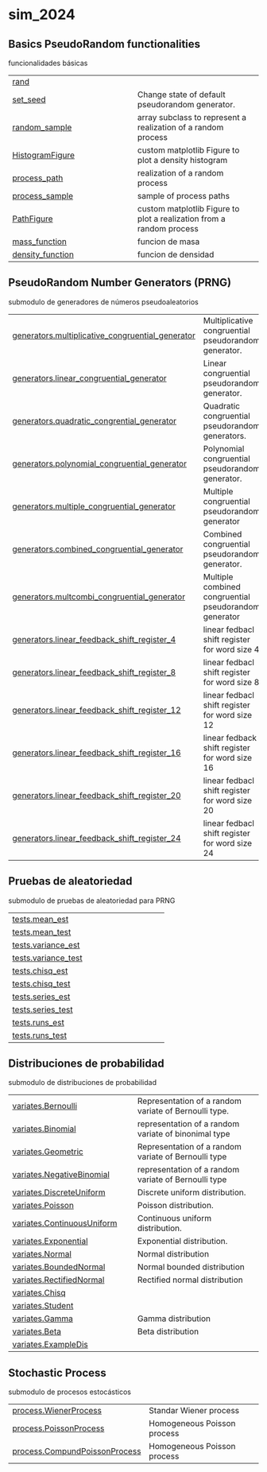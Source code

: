 # sim_2024 {.doc .doc-index}

## Basics PseudoRandom functionalities

funcionalidades básicas

| | |
| --- | --- |
| [rand](rand.qmd#sim_2024.rand) |  |
| [set_seed](set_seed.qmd#sim_2024.set_seed) | Change state of default pseudorandom generator. |
| [random_sample](random_sample.qmd#sim_2024.random_sample) | array subclass to represent a realization of a random process |
| [HistogramFigure](HistogramFigure.qmd#sim_2024.HistogramFigure) | custom matplotlib Figure to plot a density histogram |
| [process_path](process_path.qmd#sim_2024.process_path) | realization of a random process |
| [process_sample](process_sample.qmd#sim_2024.process_sample) | sample of process paths |
| [PathFigure](PathFigure.qmd#sim_2024.PathFigure) | custom matplotlib Figure to plot a realization from a random process |
| [mass_function](mass_function.qmd#sim_2024.mass_function) | funcion de masa |
| [density_function](density_function.qmd#sim_2024.density_function) | funcion de densidad |

## PseudoRandom Number Generators (PRNG)

submodulo de generadores de números pseudoaleatorios

| | |
| --- | --- |
| [generators.multiplicative_congruential_generator](generators.multiplicative_congruential_generator.qmd#sim_2024.generators.multiplicative_congruential_generator) | Multiplicative congruential  pseudorandom generator. |
| [generators.linear_congruential_generator](generators.linear_congruential_generator.qmd#sim_2024.generators.linear_congruential_generator) | Linear congruential pseudorandom generator. |
| [generators.quadratic_congrential_generator](generators.quadratic_congrential_generator.qmd#sim_2024.generators.quadratic_congrential_generator) | Quadratic congruential pseudorandom generators. |
| [generators.polynomial_congruential_generator](generators.polynomial_congruential_generator.qmd#sim_2024.generators.polynomial_congruential_generator) | Polynomial congruential pseudorandom generator. |
| [generators.multiple_congruential_generator](generators.multiple_congruential_generator.qmd#sim_2024.generators.multiple_congruential_generator) | Multiple congruential pseudorandom generator |
| [generators.combined_congruential_generator](generators.combined_congruential_generator.qmd#sim_2024.generators.combined_congruential_generator) | Combined congruential pseudorandom generator. |
| [generators.multcombi_congruential_generator](generators.multcombi_congruential_generator.qmd#sim_2024.generators.multcombi_congruential_generator) | Multiple combined congruential pseudorandom generator |
| [generators.linear_feedback_shift_register_4](generators.linear_feedback_shift_register_4.qmd#sim_2024.generators.linear_feedback_shift_register_4) | linear fedbacl shift register for word size 4 |
| [generators.linear_feedback_shift_register_8](generators.linear_feedback_shift_register_8.qmd#sim_2024.generators.linear_feedback_shift_register_8) | linear fedbacl shift register for word size 8 |
| [generators.linear_feedback_shift_register_12](generators.linear_feedback_shift_register_12.qmd#sim_2024.generators.linear_feedback_shift_register_12) | linear fedbacl shift register for word size 12 |
| [generators.linear_feedback_shift_register_16](generators.linear_feedback_shift_register_16.qmd#sim_2024.generators.linear_feedback_shift_register_16) | linear fedback shift register for word size 16 |
| [generators.linear_feedback_shift_register_20](generators.linear_feedback_shift_register_20.qmd#sim_2024.generators.linear_feedback_shift_register_20) | linear fedbacl shift register for word size 20 |
| [generators.linear_feedback_shift_register_24](generators.linear_feedback_shift_register_24.qmd#sim_2024.generators.linear_feedback_shift_register_24) | linear fedbacl shift register for word size 24 |

## Pruebas de aleatoriedad

submodulo de pruebas de aleatoriedad para PRNG

| | |
| --- | --- |
| [tests.mean_est](tests.mean_est.qmd#sim_2024.tests.mean_est) |  |
| [tests.mean_test](tests.mean_test.qmd#sim_2024.tests.mean_test) |  |
| [tests.variance_est](tests.variance_est.qmd#sim_2024.tests.variance_est) |  |
| [tests.variance_test](tests.variance_test.qmd#sim_2024.tests.variance_test) |  |
| [tests.chisq_est](tests.chisq_est.qmd#sim_2024.tests.chisq_est) |  |
| [tests.chisq_test](tests.chisq_test.qmd#sim_2024.tests.chisq_test) |  |
| [tests.series_est](tests.series_est.qmd#sim_2024.tests.series_est) |  |
| [tests.series_test](tests.series_test.qmd#sim_2024.tests.series_test) |  |
| [tests.runs_est](tests.runs_est.qmd#sim_2024.tests.runs_est) |  |
| [tests.runs_test](tests.runs_test.qmd#sim_2024.tests.runs_test) |  |

## Distribuciones de probabilidad

submodulo de distribuciones de probabilidad

| | |
| --- | --- |
| [variates.Bernoulli](variates.Bernoulli.qmd#sim_2024.variates.Bernoulli) | Representation of a random variate of Bernoulli type. |
| [variates.Binomial](variates.Binomial.qmd#sim_2024.variates.Binomial) | representation of a random variate of binonimal type |
| [variates.Geometric](variates.Geometric.qmd#sim_2024.variates.Geometric) | Representation of a random variate of Bernoulli type |
| [variates.NegativeBinomial](variates.NegativeBinomial.qmd#sim_2024.variates.NegativeBinomial) | representation of a random variate of Bernoulli type |
| [variates.DiscreteUniform](variates.DiscreteUniform.qmd#sim_2024.variates.DiscreteUniform) | Discrete uniform distribution. |
| [variates.Poisson](variates.Poisson.qmd#sim_2024.variates.Poisson) | Poisson distribution. |
| [variates.ContinuousUniform](variates.ContinuousUniform.qmd#sim_2024.variates.ContinuousUniform) | Continuous uniform distribution. |
| [variates.Exponential](variates.Exponential.qmd#sim_2024.variates.Exponential) | Exponential distribution. |
| [variates.Normal](variates.Normal.qmd#sim_2024.variates.Normal) | Normal distribution |
| [variates.BoundedNormal](variates.BoundedNormal.qmd#sim_2024.variates.BoundedNormal) | Normal bounded distribution |
| [variates.RectifiedNormal](variates.RectifiedNormal.qmd#sim_2024.variates.RectifiedNormal) | Rectified normal distribution |
| [variates.Chisq](variates.Chisq.qmd#sim_2024.variates.Chisq) |  |
| [variates.Student](variates.Student.qmd#sim_2024.variates.Student) |  |
| [variates.Gamma](variates.Gamma.qmd#sim_2024.variates.Gamma) | Gamma distribution |
| [variates.Beta](variates.Beta.qmd#sim_2024.variates.Beta) | Beta distribution |
| [variates.ExampleDis](variates.ExampleDis.qmd#sim_2024.variates.ExampleDis) |  |

## Stochastic Process

submodulo de procesos estocásticos

| | |
| --- | --- |
| [process.WienerProcess](process.WienerProcess.qmd#sim_2024.process.WienerProcess) | Standar Wiener process |
| [process.PoissonProcess](process.PoissonProcess.qmd#sim_2024.process.PoissonProcess) | Homogeneous Poisson process |
| [process.CompundPoissonProcess](process.CompundPoissonProcess.qmd#sim_2024.process.CompundPoissonProcess) | Homogeneous Poisson process |